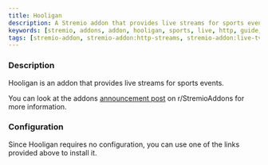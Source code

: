```yaml
---
title: Hooligan
description: A Stremio addon that provides live streams for sports events.
keywords: [stremio, addons, addon, hooligan, sports, live, http, guide, setup, configuration, install, link]
tags: [stremio-addon, stremio-addon:http-streams, stremio-addon:live-tv, stremio-addon:sports]
---
```


<StremioAddonButtons id="hooligan" manifest="https://docker-hooligan.onrender.com/manifest.json"/> 

<h3>Description</h3>

Hooligan is an addon that provides live streams for sports events. 

You can look at the addons [announcement post](https://www.reddit.com/r/StremioAddons/comments/1f0vjc8/new_addon_hooligan_v0015_beta_formula1_soccer_mlb/) on r/StremioAddons for more information.

<h3>Configuration</h3>

Since Hooligan requires no configuration, you can use one of the links provided above to install it.
